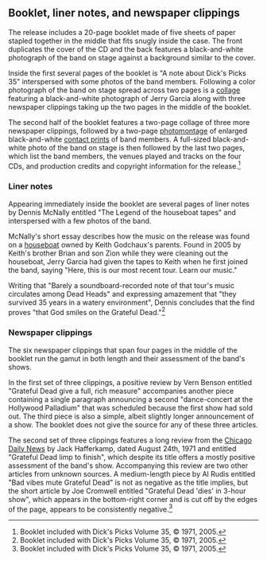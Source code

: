 
==Booklet, liner notes, and newspaper clippings==

The release includes a 20-page booklet made of five sheets of paper stapled together in the middle that fits snugly inside the case. The front duplicates the cover of the CD and the back features a black-and-white photograph of the band on stage against a background similar to the cover.

Inside the first several pages of the booklet is "A note about Dick's Picks 35" interspersed with some photos of the band members.  Following a color photograph of the band on stage spread across two pages is a [[collage]] featuring a black-and-white photograph of Jerry Garcia along with three newspaper clippings taking up the two pages in the middle of the booklet.

The second half of the booklet features a two-page collage of three more newspaper clippings, followed by a two-page [[photomontage]] of enlarged black-and-white [[Contact print|contact prints]] of band members.  A full-sized black-and-white photo of the band on stage is then followed by the last two pages, which list the band members, the venues played and tracks on the four CDs, and production credits and copyright information for the release.<ref>Booklet included with Dick's Picks Volume 35, &copy; 1971, 2005.</ref>

===Liner notes===

Appearing immediately inside the booklet are several pages of liner notes by Dennis McNally entitled "The Legend of the houseboat tapes" and interspersed with a few photos of the band.

McNally's short essay describes how the music on the release was found on a [[houseboat]] owned by Keith Godchaux's parents.  Found in 2005 by Keith's brother Brian and son Zion while they were cleaning out the houseboat, Jerry Garcia had given the tapes to Keith when he first joined the band, saying "Here, this is our most recent tour.  Learn our music."

Writing that "Barely a soundboard-recorded note of that tour's music circulates among Dead Heads" and expressing amazement that "they survived 35 years in a watery environment", Dennis concludes that the find proves "that God smiles on the Grateful Dead."<ref>Booklet included with Dick's Picks Volume 35, &copy; 1971, 2005.</ref>

===Newspaper clippings===

The six newspaper clippings that span four pages in the middle of the booklet run the gamut in both length and their assessment of the band's shows.

In the first set of three clippings, a positive review by Vern Benson entitled "Grateful Dead give a full, rich measure" accompanies another piece containing a single paragraph announcing a second "dance-concert at the Hollywood Palladium" that was scheduled because the first show had sold out.  The third piece is also a simple, albeit slightly longer announcement of a show.  The booklet does not give the source for any of these three articles.

The second set of three clippings features a long review from the [[Chicago Daily News]] by Jack Hafferkamp, dated August 24th, 1971 and entitled "Grateful Dead limp to finish", which despite its title offers a mostly positive assessment of the band's show.  Accompanying this review are two other articles from unknown sources.  A medium-length piece by Al Rudis entitled "Bad vibes mute Grateful Dead" is not as negative as the title implies, but the short article by Joe Cromwell entitled "Grateful Dead 'dies' in 3-hour show", which appears in the bottom-right corner and is cut off by the edges of the page, appears to be consistently negative.<ref>Booklet included with Dick's Picks Volume 35, &copy; 1971, 2005.</ref>

